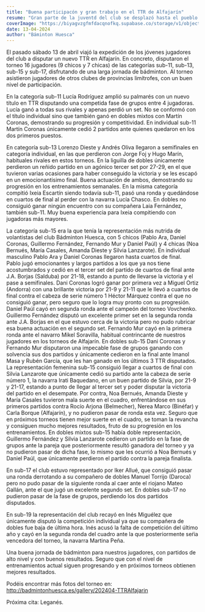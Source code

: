 ```yaml
---
title: "Buena participacón y gran trabajo en el TTR de Alfajarín"
resume: "Gran parte de la juventd del club se desplazó hasta el pueblo zaragozano para participar en el TTR"
coverImage: "https://biyagvzgfmfdacqnofkq.supabase.co/storage/v1/object/public/images/blog/1f0294c3-b4ab-4030-ab76-dc852daef943.webp"
date: 13-04-2024
author: "Báminton Huesca"
---
```


El pasado sábado 13 de abril viajó la expedición de los jóvenes jugadores del club a disputar un nuevo TTR en Alfajarín.
En concreto, disputaron el torneo 16 jugadores (9 chicos y 7 chicas) de las categorías sub-11, sub-13, sub-15 y sub-17,
disfrutando de una larga jornada de bádminton. Al torneo asistieron jugadores de otros clubes de provincias limítrofes,
con un buen nivel de participación.

En la categoría sub-11 Lucía Rodríguez amplió su palmarés con un nuevo título en TTR disputando una competida fase de
grupos entre 4 jugadoras. Lucía ganó a todas sus rivales y apenas perdió un set. No se conformó con el título individual
sino que también ganó en dobles mixtos con Martín Coronas, demostrando su progresión y competitividad.
En individual sub-11 Martín Coronas únicamente cedió 2 partidos ante quienes quedaron en los dos primeros puestos.

En categoría sub-13 Lorenzo Dieste y Andrés Oliva llegaron a semifinales en categoría individual,
en las que perdieron con Jorge Foj y Hugo Marín, habituales rivales en estos torneos. En la liguilla de dobles
únicamente perdieron un reñido partido en un agónico tercer set por 27-29, en el que tuvieron varias ocasiones
para haber conseguido la victoria y se les escapó en un emocionantisimo final. Buena actuación de ambos,
demostrando su progresión en los entrenamientos semanales. En la misma categoría compitió Ixeia Escartín
siendo todavía sub-11, pasó una ronda y quedándose en cuartos de final al perder con la navarra Lucía Chasco.
En dobles no consiguió ganar ningún encuentro con su compañera Laia Fernández, también sub-11.
Muy buena experiencia para Ixeia compitiendo con jugadoras más mayores.

La categoría sub-15 era la que tenía la representación más nutrida de volantistas del club Bádminton Huesca,
con 5 chicos (Pablo Ara, Daniel Coronas, Guillermo Fernández, Fernando Mur y Daniel Paúl) y 4 chicas (Noa Bernués, María Casales, Amanda Dieste y Silvia Lanzarote). En individual masculino Pablo Ara y Daniel Coronas llegaron hasta cuartos de final.  
Pablo jugó emocionantes y largos partidos a los que ya nos tiene acostumbrados y cedió en el tercer set del partido de
cuartos de final ante J.A. Borjas (Salduba) por 21-18, estando a punto de llevarse la victoria y el pase a semifinales. Dani Coronas logró ganar por primera vez a Miguel Ortiz (Andorra) con una brillante victoria por 21-9 y 21-11 que le llevó a cuartos de final contra el cabeza de serie número 1 Héctor Márquez contra el que no consiguió ganar, pero seguro que lo logra muy pronto con su progresión. Daniel Paúl cayó en segunda ronda ante el campeón del torneo Vovchenko. Guillermo Fernández disputó un excelente primer set en la segunda ronda ante J.A. Borjas en el que estuvo cerca de la victoria pero no pudo rubricar esa buena actuación en el segundo set. Fernando Mur cayó en la primera ronda ante el navarro Mikel Soravilla, habitual contrincante de nuestros jugadores en los torneos de Alfajarín.
En dobles sub-15 Dani Coronas y Fernando Mur disputaron una impecable fase de grupos ganando con solvencia sus
dos partidos y únicamente cedieron en la final ante Imanol Masa y Rubén García, que les han ganado en los últimos 3 TTR disputados.
La representación femenina sub-15 consiguió llegar a cuartos de final con Silvia Lanzarote
que únicamente cedió su partido ante la cabeza de serie número 1, la navarra Irati Baquedano, en un buen partido de Silvia,
por 21-9 y 21-17, estando a punto de llegar al tercer set y poder disputar la victoria del partido en el desempate.
Por contra, Noa Bernués, Amanda Dieste y María Casales tuvieron mala suerte en el cuadro,
enfrentándose en sus primeros partidos contra Rocío Arjona (Belmecher), Nerea Marco (Binéfar) y Carla Borque (Alfajarín),
y no pudieron pasar de ronda esta vez. Seguro que en próximos torneos tienen mejor suerte en el cuadro, se toman la revancha y consiguen mucho mejores resultados, fruto de su progresión en los entrenamientos.
En dobles mixtos sub-15 había doble representación, Guillermo Fernández y Silvia Lanzarote
cedieron un partido en la fase de grupos ante la pareja que posteriormente resultó ganadora del torneo y ya no
pudieron pasar de dicha fase, lo mismo que les ocurrió a Noa Bernués y Daniel Paúl, que únicamente perdieron
el partido contra la pareja finalista.

En sub-17 el club estuvo representado por Iker Allué, que consiguió pasar una ronda derrotando a su compañero de
dobles Manuel Torrijo (Daroca) pero no pudo pasar de la siguiente ronda al caer ante el riojano Mateo Gallán,
ante el que jugó un excelente segundo set. En dobles sub-17 no pudieron pasar de la fase de grupos,
perdiendo los dos partidos disputados.

En sub-19 la representación del club recayó en Inés Miguélez que únicamente disputó la competición individual
ya que su compañera de dobles fue baja de última hora. Inés acusó la falta de competición del último año y cayó en la segunda ronda del cuadro ante la que
posteriormente seŕia vencedora del torneo, la navarra Martina Peña.

Una buena jornada de bádminton para nuestros jugadores, con partidos de alto nivel y con buenos resultados.
Seguro que con el nivel de entrenamientos actual siguen progresando y en próximos torneos obtienen mejores resultados.

Podéis encontrar más fotos del torneo en: http://badmintonhuesca.es/gallery/202404-TTRAlfajarin

Próxima cita: Leganés.
